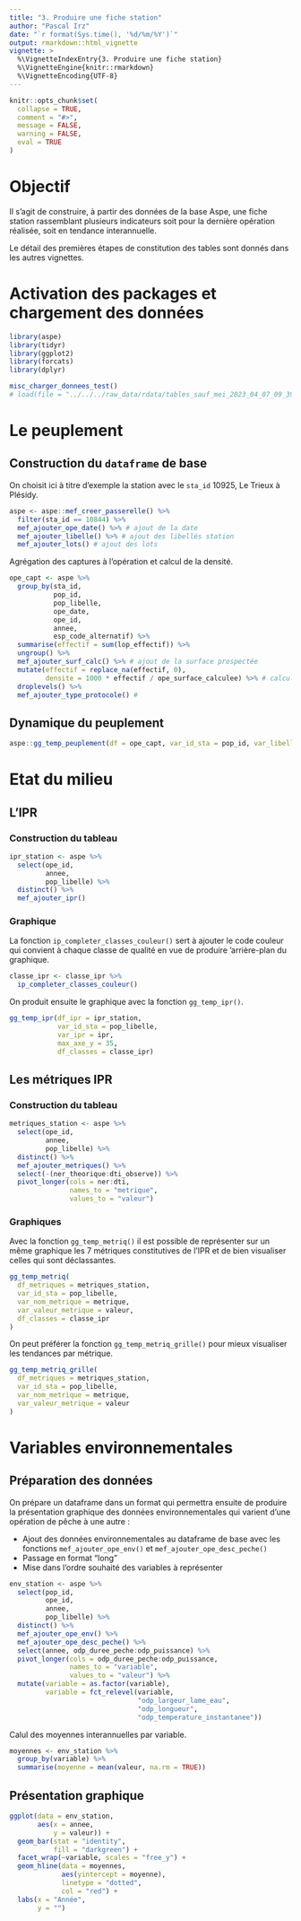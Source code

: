 ```yaml
---
title: "3. Produire une fiche station"
author: "Pascal Irz"
date: "`r format(Sys.time(), '%d/%m/%Y')`"
output: rmarkdown::html_vignette
vignette: >
  %\VignetteIndexEntry{3. Produire une fiche station}
  %\VignetteEngine{knitr::rmarkdown}
  %\VignetteEncoding{UTF-8}
---
```


```r
knitr::opts_chunk$set(
  collapse = TRUE,
  comment = "#>",
  message = FALSE,
  warning = FALSE,
  eval = TRUE
)
```

# Objectif

Il s'agit de construire, à partir des données de la base Aspe, une fiche station rassemblant plusieurs indicateurs soit pour la dernière opération réalisée, soit en tendance interannuelle.

Le détail des premières étapes de constitution des tables sont donnés dans les autres vignettes.

# Activation des packages et chargement des données


```r
library(aspe)
library(tidyr)
library(ggplot2)
library(forcats)
library(dplyr)
```

```r
misc_charger_donnees_test()
# load(file = "../../../raw_data/rdata/tables_sauf_mei_2023_04_07_09_39_32.RData")
```

# Le peuplement

## Construction du `dataframe` de base

On choisit ici à titre d'exemple la station avec le `sta_id` 10925, Le Trieux à Plésidy.

```r
aspe <- aspe::mef_creer_passerelle() %>% 
  filter(sta_id == 10844) %>% 
  mef_ajouter_ope_date() %>% # ajout de la date
  mef_ajouter_libelle() %>% # ajout des libellés station
  mef_ajouter_lots() # ajout des lots
```

Agrégation des captures à l'opération et calcul de la densité.

```r
ope_capt <- aspe %>%  
  group_by(sta_id,
           pop_id,
           pop_libelle,
           ope_date,
           ope_id,
           annee,
           esp_code_alternatif) %>% 
  summarise(effectif = sum(lop_effectif)) %>% 
  ungroup() %>% 
  mef_ajouter_surf_calc() %>% # ajout de la surface prospectée 
  mutate(effectif = replace_na(effectif, 0),
         densite = 1000 * effectif / ope_surface_calculee) %>% # calcul densité
  droplevels() %>% 
  mef_ajouter_type_protocole() # 
```

## Dynamique du peuplement

```r
aspe::gg_temp_peuplement(df = ope_capt, var_id_sta = pop_id, var_libelle_sta = pop_libelle)
```

# Etat du milieu

## L'IPR

### Construction du tableau

```r
ipr_station <- aspe %>%
  select(ope_id,
         annee,
         pop_libelle) %>% 
  distinct() %>% 
  mef_ajouter_ipr()
```
### Graphique

La fonction `ip_completer_classes_couleur()` sert à ajouter le code couleur qui convient à chaque classe de qualité en vue de produire 'arrière-plan du graphique.

```r
classe_ipr <- classe_ipr %>% 
  ip_completer_classes_couleur()
```

On produit ensuite le graphique avec la fonction `gg_temp_ipr()`.

```r
gg_temp_ipr(df_ipr = ipr_station,
            var_id_sta = pop_libelle,
            var_ipr = ipr,
            max_axe_y = 35,
            df_classes = classe_ipr)
```

## Les métriques IPR

### Construction du tableau

```r
metriques_station <- aspe %>%
  select(ope_id,
         annee,
         pop_libelle) %>% 
  distinct() %>% 
  mef_ajouter_metriques() %>% 
  select(-(ner_theorique:dti_observe)) %>% 
  pivot_longer(cols = ner:dti,
               names_to = "metrique",
               values_to = "valeur")
```

### Graphiques

Avec la fonction `gg_temp_metriq()` il est possible de représenter sur un même graphique les 7 métriques constitutives de l'IPR et de bien visualiser celles qui sont déclassantes.

```r
gg_temp_metriq(
  df_metriques = metriques_station,
  var_id_sta = pop_libelle,
  var_nom_metrique = metrique,
  var_valeur_metrique = valeur,
  df_classes = classe_ipr
)
```

On peut préférer la fonction `gg_temp_metriq_grille()` pour mieux visualiser les tendances par métrique.

```r
gg_temp_metriq_grille(
  df_metriques = metriques_station,
  var_id_sta = pop_libelle,
  var_nom_metrique = metrique,
  var_valeur_metrique = valeur
)
```

# Variables environnementales

## Préparation des données

On prépare un dataframe dans un format qui permettra ensuite de produire la présentation graphique des données environnementales qui varient d'une opération de pêche à une autre :

- Ajout des données environnementales au dataframe de base avec les fonctions `mef_ajouter_ope_env()` et `mef_ajouter_ope_desc_peche()`
- Passage en format "long"
- Mise dans l'ordre souhaité des variables à représenter

```r
env_station <- aspe %>%
  select(pop_id,
         ope_id,
         annee,
         pop_libelle) %>% 
  distinct() %>% 
  mef_ajouter_ope_env() %>% 
  mef_ajouter_ope_desc_peche() %>% 
  select(annee, odp_duree_peche:odp_puissance) %>% 
  pivot_longer(cols = odp_duree_peche:odp_puissance,
               names_to = "variable",
               values_to = "valeur") %>% 
  mutate(variable = as.factor(variable),
         variable = fct_relevel(variable,
                                "odp_largeur_lame_eau",
                                "odp_longueur",
                                "odp_temperature_instantanee"))
```

Calul des moyennes interannuelles par variable.

```r
moyennes <- env_station %>% 
  group_by(variable) %>% 
  summarise(moyenne = mean(valeur, na.rm = TRUE))
```

## Présentation graphique

```r
ggplot(data = env_station,
       aes(x = annee,
           y = valeur)) +
  geom_bar(stat = "identity",
           fill = "darkgreen") +
  facet_wrap(~variable, scales = "free_y") +
  geom_hline(data = moyennes,
             aes(yintercept = moyenne),
             linetype = "dotted",
             col = "red") +
  labs(x = "Année",
       y = "")
```

